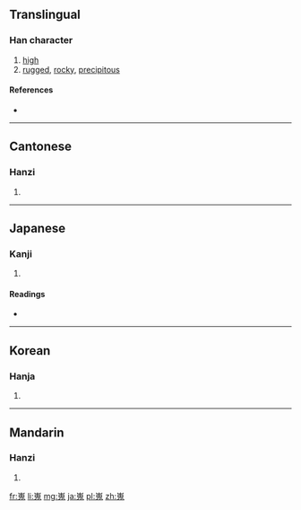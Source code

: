 ==Translingual==

===Han character===
{{Han char|rn=46|rad=山|as=10|sn=13|four=2221<sub>3</sub>|canj=山竹山戈 (UHUI)|ids=⿱[[山]][[鬼]]}}

# [[high]]
# [[rugged]], [[rocky]], [[precipitous]]

====References====
* {{Han ref|kx=0317.350|dkj=08355|dj=0618.050|hdz=10787.150|uh=5D6C|ud=23916|bh=DD52|bd=56658}}

----

==Cantonese==

===Hanzi===
{{yue-hanzi|jyut=[[ngai4]]|y=ngai4}}

# {{defn|lang=yue|sort=山10}}

----

==Japanese==

===Kanji===
{{ja-kanji|grade=|rs=山10}}

# {{defn|lang=ja|sort=山10}}

====Readings====
* {{ja-readings|on=[[かい]] (kai), [[がい]] (gai), [[ぎ]] (gi)|kun=[[たかい]] (takai)}}

----

==Korean==

===Hanja===
{{ko-hanja|hangeul=외|rv=oe|mr=oe}}

# {{defn|lang=ko|sort=山10}}

----

==Mandarin==

===Hanzi===
{{cmn-hanzi|pin=[[wéi]] ([[wei2]])|wg=wei<sup>2</sup>}}

# {{defn|lang=cmn|sort=山10}}

[[fr:嵬]]
[[li:嵬]]
[[mg:嵬]]
[[ja:嵬]]
[[pl:嵬]]
[[zh:嵬]]
